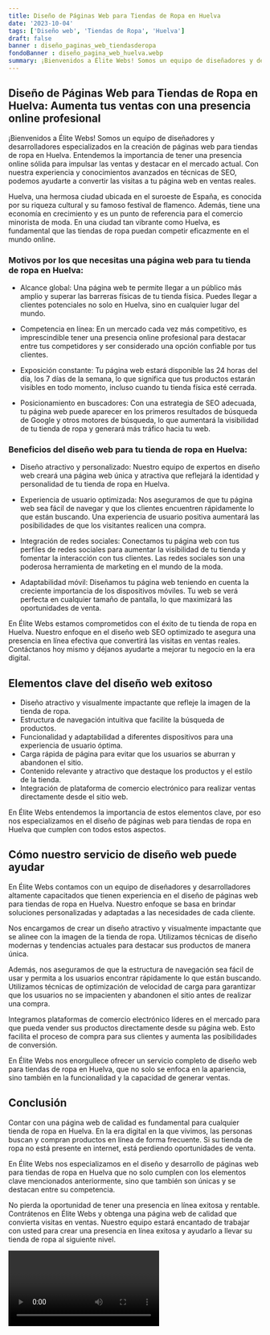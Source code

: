```yaml
---
title: Diseño de Páginas Web para Tiendas de Ropa en Huelva
date: '2023-10-04'
tags: ['Diseño web', 'Tiendas de Ropa', 'Huelva']
draft: false
banner : diseño_paginas_web_tiendasderopa
fondoBanner : diseño_pagina_web_huelva.webp
summary: ¡Bienvenidos a Élite Webs! Somos un equipo de diseñadores y desarrolladores especializados en la creación de páginas web para tiendas de ropa en Huelva. Entendemos la importancia de tener una presencia online sólida para impulsar las ventas y destacar en el mercado actual. Con nuestra experiencia y conocimientos avanzados en técnicas de SEO, podemos ayudarte a convertir las visitas a tu página web en ventas reales.
---
```


## Diseño de Páginas Web para Tiendas de Ropa en Huelva: Aumenta tus ventas con una presencia online profesional

¡Bienvenidos a Élite Webs! Somos un equipo de diseñadores y desarrolladores especializados en la creación de páginas web para tiendas de ropa en Huelva. Entendemos la importancia de tener una presencia online sólida para impulsar las ventas y destacar en el mercado actual. Con nuestra experiencia y conocimientos avanzados en técnicas de SEO, podemos ayudarte a convertir las visitas a tu página web en ventas reales.

Huelva, una hermosa ciudad ubicada en el suroeste de España, es conocida por su riqueza cultural y su famoso festival de flamenco. Además, tiene una economía en crecimiento y es un punto de referencia para el comercio minorista de moda. En una ciudad tan vibrante como Huelva, es fundamental que las tiendas de ropa puedan competir eficazmente en el mundo online.

### Motivos por los que necesitas una página web para tu tienda de ropa en Huelva:

- Alcance global: Una página web te permite llegar a un público más amplio y superar las barreras físicas de tu tienda física. Puedes llegar a clientes potenciales no solo en Huelva, sino en cualquier lugar del mundo.

- Competencia en línea: En un mercado cada vez más competitivo, es imprescindible tener una presencia online profesional para destacar entre tus competidores y ser considerado una opción confiable por tus clientes.

- Exposición constante: Tu página web estará disponible las 24 horas del día, los 7 días de la semana, lo que significa que tus productos estarán visibles en todo momento, incluso cuando tu tienda física esté cerrada.

- Posicionamiento en buscadores: Con una estrategia de SEO adecuada, tu página web puede aparecer en los primeros resultados de búsqueda de Google y otros motores de búsqueda, lo que aumentará la visibilidad de tu tienda de ropa y generará más tráfico hacia tu web.

### Beneficios del diseño web para tu tienda de ropa en Huelva:

- Diseño atractivo y personalizado: Nuestro equipo de expertos en diseño web creará una página web única y atractiva que reflejará la identidad y personalidad de tu tienda de ropa en Huelva.

- Experiencia de usuario optimizada: Nos aseguramos de que tu página web sea fácil de navegar y que los clientes encuentren rápidamente lo que están buscando. Una experiencia de usuario positiva aumentará las posibilidades de que los visitantes realicen una compra.

- Integración de redes sociales: Conectamos tu página web con tus perfiles de redes sociales para aumentar la visibilidad de tu tienda y fomentar la interacción con tus clientes. Las redes sociales son una poderosa herramienta de marketing en el mundo de la moda.

- Adaptabilidad móvil: Diseñamos tu página web teniendo en cuenta la creciente importancia de los dispositivos móviles. Tu web se verá perfecta en cualquier tamaño de pantalla, lo que maximizará las oportunidades de venta.

En Élite Webs estamos comprometidos con el éxito de tu tienda de ropa en Huelva. Nuestro enfoque en el diseño web SEO optimizado te asegura una presencia en línea efectiva que convertirá las visitas en ventas reales. Contáctanos hoy mismo y déjanos ayudarte a mejorar tu negocio en la era digital.

<GifSeo />

<Cta />

## Elementos clave del diseño web exitoso

- Diseño atractivo y visualmente impactante que refleje la imagen de la tienda de ropa.
- Estructura de navegación intuitiva que facilite la búsqueda de productos.
- Funcionalidad y adaptabilidad a diferentes dispositivos para una experiencia de usuario óptima.
- Carga rápida de página para evitar que los usuarios se aburran y abandonen el sitio.
- Contenido relevante y atractivo que destaque los productos y el estilo de la tienda.
- Integración de plataforma de comercio electrónico para realizar ventas directamente desde el sitio web.

En Élite Webs entendemos la importancia de estos elementos clave, por eso nos especializamos en el diseño de páginas web para tiendas de ropa en Huelva que cumplen con todos estos aspectos.

## Cómo nuestro servicio de diseño web puede ayudar

En Élite Webs contamos con un equipo de diseñadores y desarrolladores altamente capacitados que tienen experiencia en el diseño de páginas web para tiendas de ropa en Huelva. Nuestro enfoque se basa en brindar soluciones personalizadas y adaptadas a las necesidades de cada cliente.

Nos encargamos de crear un diseño atractivo y visualmente impactante que se alinee con la imagen de la tienda de ropa. Utilizamos técnicas de diseño modernas y tendencias actuales para destacar sus productos de manera única.

Además, nos aseguramos de que la estructura de navegación sea fácil de usar y permita a los usuarios encontrar rápidamente lo que están buscando. Utilizamos técnicas de optimización de velocidad de carga para garantizar que los usuarios no se impacienten y abandonen el sitio antes de realizar una compra.

Integramos plataformas de comercio electrónico líderes en el mercado para que pueda vender sus productos directamente desde su página web. Esto facilita el proceso de compra para sus clientes y aumenta las posibilidades de conversión.

En Élite Webs nos enorgullece ofrecer un servicio completo de diseño web para tiendas de ropa en Huelva, que no solo se enfoca en la apariencia, sino también en la funcionalidad y la capacidad de generar ventas.

## Conclusión

Contar con una página web de calidad es fundamental para cualquier tienda de ropa en Huelva. En la era digital en la que vivimos, las personas buscan y compran productos en línea de forma frecuente. Si su tienda de ropa no está presente en internet, está perdiendo oportunidades de venta.

En Élite Webs nos especializamos en el diseño y desarrollo de páginas web para tiendas de ropa en Huelva que no solo cumplen con los elementos clave mencionados anteriormente, sino que también son únicas y se destacan entre su competencia.

No pierda la oportunidad de tener una presencia en línea exitosa y rentable. Contrátenos en Élite Webs y obtenga una página web de calidad que convierta visitas en ventas. Nuestro equipo estará encantado de trabajar con usted para crear una presencia en línea exitosa y ayudarlo a llevar su tienda de ropa al siguiente nivel.

<Video />

<CtaBot job='Tiendas de Ropa' city='Huelva'/>

<Gmaps query='Huelva+españa+maps' />